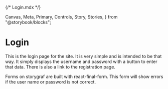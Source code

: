 {/* Login.mdx */}

  Canvas,
  Meta,
  Primary,
  Controls,
  Story,
  Stories,
} from "@storybook/blocks";


<Meta of={Login} />

# Login

This is the login page for the site. It is very simple and is intended to be that way. It simply displays the username and password with a button to enter that data. There is also a link to the registration page.

Forms on storygraf are built with react-final-form. This form will show errors if the user name or password is not correct.

<Primary />
<Controls />
<Stories />
